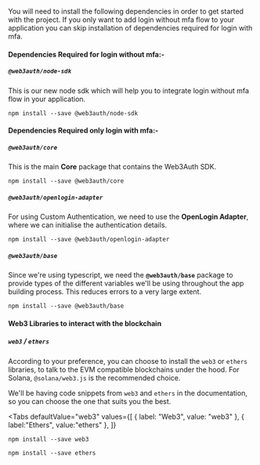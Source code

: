 
You will need to install the following dependencies in order to get started with the project. If you only want to add login without mfa flow to your
application you can skip installation of dependencies required for login with mfa.

#### Dependencies Required for login without mfa:-

##### `@web3auth/node-sdk`

This is our new node sdk which will help you to integrate login without mfa flow in your application.

```shell
npm install --save @web3auth/node-sdk
```

#### Dependencies Required only login with mfa:-

##### `@web3auth/core`

This is the main **Core** package that contains the Web3Auth SDK.

```shell
npm install --save @web3auth/core
```

##### `@web3auth/openlogin-adapter`

For using Custom Authentication, we need to use the **OpenLogin Adapter**, where we can initialise the authentication details.

```shell
npm install --save @web3auth/openlogin-adapter
```

##### `@web3auth/base`

Since we're using typescript, we need the **`@web3auth/base`** package to provide types of the different variables we'll be using throughout the app
building process. This reduces errors to a very large extent.

```shell
npm install --save @web3auth/base
```

#### Web3 Libraries to interact with the blockchain

##### `web3` / `ethers`

According to your preference, you can choose to install the `web3` or `ethers` libraries, to talk to the EVM compatible blockchains under the hood.
For Solana, `@solana/web3.js` is the recommended choice.

We'll be having code snippets from `web3` and `ethers` in the documentation, so you can choose the one that suits you the best.

<Tabs
defaultValue="web3"
values={[
  { label: "Web3", value: "web3" },
  { label:"Ethers", value:"ethers" },
]}
>

<TabItem value="web3">

```shell
npm install --save web3
```

</TabItem>

<TabItem value="ethers">

```shell
npm install --save ethers
```

</TabItem>

</Tabs>
